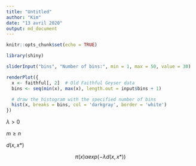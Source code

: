 ```yaml
---
title: "Untitled"
author: "Kim"
date: "13 avril 2020"
output: md_document
---
```


```r
knitr::opts_chunk$set(echo = TRUE)
```


```r
library(shiny)

sliderInput("bins", "Number of bins:", min = 1, max = 50, value = 30)

renderPlot({
  x <- faithful[, 2]  # Old Faithful Geyser data
  bins <- seq(min(x), max(x), length.out = input$bins + 1)

  # draw the histogram with the specified number of bins
  hist(x, breaks = bins, col = 'darkgray', border = 'white')
})
```

$\lambda > 0$

$m \ge n$

$d(x, x*)$


$$ \pi(x) \alpha exp{(− \lambda d(x, x*))} $$

